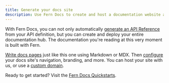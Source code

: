 ---
title: Generate your docs site
description: Use Fern Docs to create and host a documentation website and generate API reference documentation from your API definition.
---

With Fern Docs, you can not only automatically [generate an API Reference](/learn/docs/api-references/generate-api-ref) from your API definition, but you can create and deploy your entire documentation hub. The documentation you're reading at this very moment is built with Fern. 

[Write docs pages](/learn/docs/content/write-markdown) just like this one using Markdown or MDX. Then [configure](/learn/docs/config/overview) your docs site's navigation, branding, and more. You can host your site with us, or use a [custom domain](/learn/docs/config/branding/custom-domain). 

Ready to get started? Visit the [Fern Docs Quickstarts](/learn/overview/get-started#fern-docs-quickstarts).